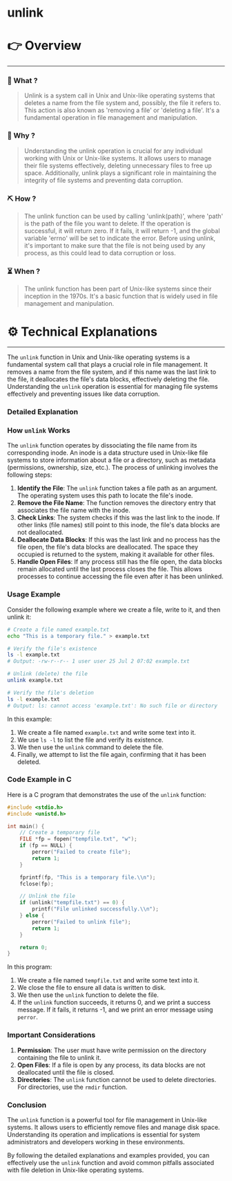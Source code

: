 # unlink


# 👉 Overview

---

### 👀 What ?

> Unlink is a system call in Unix and Unix-like operating systems that deletes a name from the file system and, possibly, the file it refers to. This action is also known as 'removing a file' or 'deleting a file'. It's a fundamental operation in file management and manipulation.
> 

### 🧐 Why ?

> Understanding the unlink operation is crucial for any individual working with Unix or Unix-like systems. It allows users to manage their file systems effectively, deleting unnecessary files to free up space. Additionally, unlink plays a significant role in maintaining the integrity of file systems and preventing data corruption.
> 

### ⛏️ How ?

> The unlink function can be used by calling 'unlink(path)', where 'path' is the path of the file you want to delete. If the operation is successful, it will return zero. If it fails, it will return -1, and the global variable 'errno' will be set to indicate the error. Before using unlink, it's important to make sure that the file is not being used by any process, as this could lead to data corruption or loss.
> 

### ⏳ When ?

> The unlink function has been part of Unix-like systems since their inception in the 1970s. It's a basic function that is widely used in file management and manipulation.
> 

# ⚙️ Technical Explanations

---

The `unlink` function in Unix and Unix-like operating systems is a fundamental system call that plays a crucial role in file management. It removes a name from the file system, and if this name was the last link to the file, it deallocates the file's data blocks, effectively deleting the file. Understanding the `unlink` operation is essential for managing file systems effectively and preventing issues like data corruption.

### Detailed Explanation

### How `unlink` Works

The `unlink` function operates by dissociating the file name from its corresponding inode. An inode is a data structure used in Unix-like file systems to store information about a file or a directory, such as metadata (permissions, ownership, size, etc.). The process of unlinking involves the following steps:

1. **Identify the File**: The `unlink` function takes a file path as an argument. The operating system uses this path to locate the file's inode.
2. **Remove the File Name**: The function removes the directory entry that associates the file name with the inode.
3. **Check Links**: The system checks if this was the last link to the inode. If other links (file names) still point to this inode, the file's data blocks are not deallocated.
4. **Deallocate Data Blocks**: If this was the last link and no process has the file open, the file's data blocks are deallocated. The space they occupied is returned to the system, making it available for other files.
5. **Handle Open Files**: If any process still has the file open, the data blocks remain allocated until the last process closes the file. This allows processes to continue accessing the file even after it has been unlinked.

### Usage Example

Consider the following example where we create a file, write to it, and then unlink it:

```bash
# Create a file named example.txt
echo "This is a temporary file." > example.txt

# Verify the file's existence
ls -l example.txt
# Output: -rw-r--r-- 1 user user 25 Jul 2 07:02 example.txt

# Unlink (delete) the file
unlink example.txt

# Verify the file's deletion
ls -l example.txt
# Output: ls: cannot access 'example.txt': No such file or directory

```

In this example:

1. We create a file named `example.txt` and write some text into it.
2. We use `ls -l` to list the file and verify its existence.
3. We then use the `unlink` command to delete the file.
4. Finally, we attempt to list the file again, confirming that it has been deleted.

### Code Example in C

Here is a C program that demonstrates the use of the `unlink` function:

```c
#include <stdio.h>
#include <unistd.h>

int main() {
    // Create a temporary file
    FILE *fp = fopen("tempfile.txt", "w");
    if (fp == NULL) {
        perror("Failed to create file");
        return 1;
    }

    fprintf(fp, "This is a temporary file.\\n");
    fclose(fp);

    // Unlink the file
    if (unlink("tempfile.txt") == 0) {
        printf("File unlinked successfully.\\n");
    } else {
        perror("Failed to unlink file");
        return 1;
    }

    return 0;
}

```

In this program:

1. We create a file named `tempfile.txt` and write some text into it.
2. We close the file to ensure all data is written to disk.
3. We then use the `unlink` function to delete the file.
4. If the `unlink` function succeeds, it returns 0, and we print a success message. If it fails, it returns -1, and we print an error message using `perror`.

### Important Considerations

1. **Permission**: The user must have write permission on the directory containing the file to unlink it.
2. **Open Files**: If a file is open by any process, its data blocks are not deallocated until the file is closed.
3. **Directories**: The `unlink` function cannot be used to delete directories. For directories, use the `rmdir` function.

### Conclusion

The `unlink` function is a powerful tool for file management in Unix-like systems. It allows users to efficiently remove files and manage disk space. Understanding its operation and implications is essential for system administrators and developers working in these environments.

By following the detailed explanations and examples provided, you can effectively use the `unlink` function and avoid common pitfalls associated with file deletion in Unix-like operating systems.
